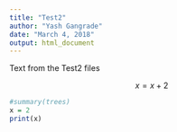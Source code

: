 ```yaml
---
title: "Test2"
author: "Yash Gangrade"
date: "March 4, 2018"
output: html_document
---
```

Text from the Test2 files

$$x = x+2$$

```r
#summary(trees)
x = 2
print(x)
```
